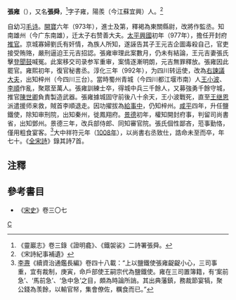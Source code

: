 '''張雍'''（{{bd|939年||1008年}}），又名'''張舜'''，<ref>《靈巖志》卷三錄《證明龕》、《鐵袈裟》二詩署張舜。</ref>字子雍，陽羨（今江蘇宜興）人。<ref>《宋詩紀事補遺》</ref>

自幼习[[毛诗|毛诗]]。[[開寶|開寶]]六年（973年），進士及第，釋褐為東關縣尉，改將作監丞。知南雄州（今广东南雄），迁太子右赞善大夫。[[太平興國|太平興國]]初年（977年），擔任开封府[[推官|推官]]。京城寡婦劉氏有奸情，為族人所知，遂誣告其子王元吉企圖毒殺自己，官吏接受贿赂，嚴刑逼迫王元吉招認。張雍审理此案數月，仍未有結論，王元吉妻張氏擊[[登聞鼓|登聞鼓]]喊冤。此案移交司录参军重审，案情逐漸明朗，元吉無罪釋放。張雍因此罷官。雍熙初年，復官秘書丞。淳化三年（992年），为四川转运使，改為[[右諫議大夫|右諫議大夫]]，出知梓州（今四川三台）。當時蜀州青城（今四川都江堰市南）人[[王小波|王小波]]、[[李順|李順]]作亂，聚眾至萬人。張雍訓練士卒，得城中兵三千餘人，又募強勇千餘守城，推官[[陳世卿|陳世卿]]負責製造武器。張雍據城固守前後八十余天，王小波戰死，直至[[王继恩|王继恩]]派遣援师来救，賊首李順退走。因功擢拔為[[給事中|給事中]]，仍知梓州。[[咸平|咸平]]四年，升任鹽鐵使，除知审刑院，出知秦州，徙鳳翔府。[[景德|景德]]初年，權知開封府事，判留司尚書省，出知鄧州。景德三年，改兵部侍郎、同知審官院。張氏個性鄙吝，蒞事勤恪，僅用粗食宴客。<ref>[[李燾|李燾]]《續資治通鑑長編》卷四十八載：“上以鹽鐵使張雍齪齪小心，三司事重，宜有裁制，庚寅，命戶部使王嗣宗代為鹽鐵使。雍在三司置簿籍，有‘案前急’、‘馬前急’、‘急中急’之目，頗為時論所誚。其出典藩鎮，務裁節宴犒，聚公錢為羡餘，以輸官帑，集會僚佐，糲食而已。”</ref>大中祥符元年（[[1008年|1008年]]），以尚書右丞致仕，誥命未至而卒，年七十。《[[全宋詩|全宋詩]]》錄其詩7首。

==注釋==
{{reflist}}

==參考書目==
* 《[[宋史|宋史]]》卷三〇七
[[Category:宋朝詩人|C]]